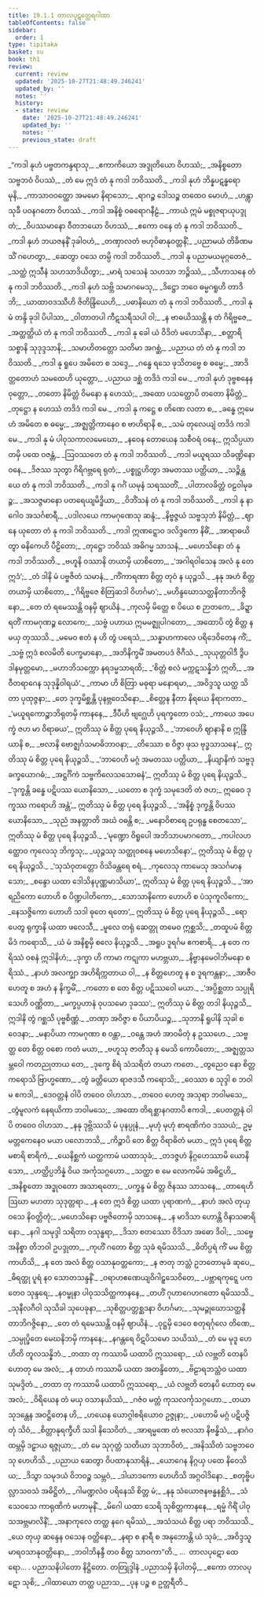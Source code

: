 ```yaml
---
title: 19.1.1 တာလပုဋတ္ထေရဂါထာ
tableOfContents: false
sidebar:
  order: 1
type: tipitaka
basket: su
book: th1
review:
  current: review
  updated: '2025-10-27T21:48:49.246241'
  updated_by: ''
  notes: ''
  history:
  - state: review
    date: '2025-10-27T21:48:49.246241'
    updated_by: ''
    notes: ''
    previous_state: draft
---
```



<ReviewStatus review={frontmatter.review} showDetails={true} />

<HypothesisAnnotation frontmatter={frontmatter} />

<DynamicBreadcrumb />

<Division number="1094" book="th1" e="ch" v="19" p="354">

<Paragraph number="1453" type="verses" book="th1">
_“ကဒါ နုဟံ ပဗ္ဗတကန္ဒရာသု,_  
_ဧကာကိယော အဒ္ဒုတိယော ဝိဟဿံ;_  
_အနိစ္စတော သဗ္ဗဘဝံ ဝိပဿံ,_  
_တံ မေ ဣဒံ တံ နု ကဒါ ဘဝိဿတိ._  

</Paragraph>

</Division>
<Division number="1095" book="th1" e="ch" v="19" p="354">

<Paragraph number="1454" type="verses" book="th1">
_ကဒါ နုဟံ ဘိန္နပဋန္ဓရော မုနိ,_  
_ကာသာဝဝတ္ထော အမမော နိရာသော;_  
_ရာဂဉ္စ ဒေါသဉ္စ တထေဝ မောဟံ,_  
_ဟန္တွာ သုခီ ပဝနဂတော ဝိဟဿံ._  

</Paragraph>

</Division>
<Division number="1096" book="th1" e="ch" v="19" p="354">

<Paragraph number="1455" type="verses" book="th1">
_ကဒါ အနိစ္စံ ဝဓရောဂနီဠံ,_  
_ကာယံ ဣမံ မစ္စုဇရာယုပဒ္ဒုတံ;_  
_ဝိပဿမာနော ဝီတဘယော ဝိဟဿံ,_  
_ဧကော ဝနေ တံ နု ကဒါ ဘဝိဿတိ._  

</Paragraph>

</Division>
<Division number="1097" book="th1" e="ch" v="19" p="354">

<Paragraph number="1456" type="verses" book="th1">
_ကဒါ နုဟံ ဘယဇနနိံ ဒုခါဝဟံ,_  
_တဏှာလတံ ဗဟုဝိဓာနုဝတ္တနိံ;_  
_ပညာမယံ တိခိဏမသိံ ဂဟေတွာ,_  
_ဆေတွာ ဝသေ တမ္ပိ ကဒါ ဘဝိဿတိ._  

</Paragraph>

</Division>
<Division number="1098" book="th1" e="ch" v="19" p="354">

<Paragraph number="1457" type="verses" book="th1">
_ကဒါ နု ပညာမယမုဂ္ဂတေဇံ,_  
_သတ္ထံ ဣသီနံ သဟသာဒိယိတွာ;_  
_မာရံ သသေနံ သဟသာ ဘဉ္ဇိဿံ,_  
_သီဟာသနေ တံ နု ကဒါ ဘဝိဿတိ._  

</Paragraph>

</Division>
<Division number="1099" book="th1" e="ch" v="19" p="354">

<Paragraph number="1458" type="verses" book="th1">
_ကဒါ နုဟံ သဗ္ဘိ သမာဂမေသု,_  
_ဒိဋ္ဌော ဘဝေ ဓမ္မဂရူဟိ တာဒိဘိ;_  
_ယာထာဝဒဿီဟိ ဇိတိန္ဒြိယေဟိ,_  
_ပဓာနိယော တံ နု ကဒါ ဘဝိဿတိ._  

</Paragraph>

</Division>
<Division number="1100" book="th1" e="ch" v="19" p="354">

<Paragraph number="1459" type="verses" book="th1">
_ကဒါ နု မံ တန္ဒိ ခုဒါ ပိပါသာ,_  
_ဝါတာတပါ ကီဋသရီသပါ ဝါ;_  
_န ဗာဓယိဿန္တိ န တံ ဂိရိဗ္ဗဇေ,_  
_အတ္ထတ္ထိယံ တံ နု ကဒါ ဘဝိဿတိ._  

</Paragraph>

</Division>
<Division number="1101" book="th1" e="ch" v="19" p="355">

<Paragraph number="1460" type="verses" book="th1">
_ကဒါ နု ခေါ ယံ ဝိဒိတံ မဟေသိနာ,_  
_စတ္တာရိ သစ္စာနိ သုဒုဒ္ဒသာနိ;_  
_သမာဟိတတ္တော သတိမာ အဂစ္ဆံ,_  
_ပညာယ တံ တံ နု ကဒါ ဘဝိဿတိ._  

</Paragraph>

</Division>
<Division number="1102" book="th1" e="ch" v="19" p="355">

<Paragraph number="1461" type="verses" book="th1">
_ကဒါ နု ရူပေ အမိတေ စ သဒ္ဒေ,_  
_ဂန္ဓေ ရသေ ဖုသိတဗ္ဗေ စ ဓမ္မေ;_  
_အာဒိတ္တတောဟံ သမထေဟိ ယုတ္တော,_  
_ပညာယ ဒစ္ဆံ တဒိဒံ ကဒါ မေ._  

</Paragraph>

</Division>
<Division number="1103" book="th1" e="ch" v="19" p="355">

<Paragraph number="1462" type="verses" book="th1">
_ကဒါ နုဟံ ဒုဗ္ဗစနေန ဝုတ္တော,_  
_တတော နိမိတ္တံ ဝိမနော န ဟေဿံ;_  
_အထော ပသတ္ထောပိ တတော နိမိတ္တံ,_  
_တုဋ္ဌော န ဟေဿံ တဒိဒံ ကဒါ မေ._  

</Paragraph>

</Division>
<Division number="1104" book="th1" e="ch" v="19" p="355">

<Paragraph number="1463" type="verses" book="th1">
_ကဒါ နု ကဋ္ဌေ စ တိဏေ လတာ စ,_  
_ခန္ဓေ ဣမေဟံ အမိတေ စ ဓမ္မေ;_  
_အဇ္ဈတ္တိကာနေဝ စ ဗာဟိရာနိ စ,_  
_သမံ တုလေယျံ တဒိဒံ ကဒါ မေ._  

</Paragraph>

</Division>
<Division number="1105" book="th1" e="ch" v="19" p="355">

<Paragraph number="1464" type="verses" book="th1">
_ကဒါ နု မံ ပါဝုသကာလမေဃော,_  
_နဝေန တောယေန သစီဝရံ ဝနေ;_  
ဣသိပ္ပယာတမှိ ပထေ ဝဇန္တံ,_  
_ဩဝဿတေ တံ နု ကဒါ ဘဝိဿတိ._  

</Paragraph>

</Division>
<Division number="1106" book="th1" e="ch" v="19" p="355">

<Paragraph number="1465" type="verses" book="th1">
_ကဒါ မယူရဿ သိခဏ္ဍိနော ဝနေ,_  
_ဒိဇဿ သုတွာ ဂိရိဂဗ္ဘရေ ရုတံ;_  
_ပစ္စုဋ္ဌဟိတွာ အမတဿ ပတ္တိယာ,_  
_သဉ္စိန္တယေ တံ နု ကဒါ ဘဝိဿတိ._  

</Paragraph>

</Division>
<Division number="1107" book="th1" e="ch" v="19" p="355">

<Paragraph number="1466" type="verses" book="th1">
_ကဒါ နု ဂင်္ဂံ ယမုနံ သရဿတိံ,_  
_ပါတာလခိတ္တံ ဝဠဝါမုခဉ္စ;_  
_အသဇ္ဇမာနော ပတရေယျမိဒ္ဓိယာ,_  
_ဝိဘိံသနံ တံ နု ကဒါ ဘဝိဿတိ._  

</Paragraph>

</Division>
<Division number="1108" book="th1" e="ch" v="19" p="356">

<Paragraph number="1467" type="verses" book="th1">
_ကဒါ နု နာဂေါဝ အသင်္ဂစာရီ,_  
_ပဒါလယေ ကာမဂုဏေသု ဆန္ဒံ;_  
_နိဗ္ဗဇ္ဇယံ သဗ္ဗသုဘံ နိမိတ္တံ,_  
_ဈာနေ ယုတော တံ နု ကဒါ ဘဝိဿတိ._  

</Paragraph>

</Division>
<Division number="1109" book="th1" e="ch" v="19" p="356">

<Paragraph number="1468" type="verses" book="th1">
_ကဒါ ဣဏဋ္ဋောဝ ဒလိဒ္ဒကော နိဓိံ,_  
_အာရာဓယိတွာ ဓနိကေဟိ ပီဠိတော;_  
_တုဋ္ဌော ဘဝိဿံ အဓိဂမ္မ သာသနံ,_  
_မဟေသိနော တံ နု ကဒါ ဘဝိဿတိ._  

</Paragraph>

</Division>
<Division number="1110" book="th1" e="ch" v="19" p="356">

<Paragraph number="1469" type="verses" book="th1">
_ဗဟူနိ ဝဿာနိ တယာမှိ ယာစိတော,_  
_‘အဂါရဝါသေန အလံ နု တေ ဣဒံ’;_  
_တံ ဒါနိ မံ ပဗ္ဗဇိတံ သမာနံ,_  
_ကိံကာရဏာ စိတ္တ တုဝံ န ယုဉ္ဇသိ._  

</Paragraph>

</Division>
<Division number="1111" book="th1" e="ch" v="19" p="356">

<Paragraph number="1470" type="verses" book="th1">
_နနု အဟံ စိတ္တ တယာမှိ ယာစိတော,_  
_‘ဂိရိဗ္ဗဇေ စိတြဆဒါ ဝိဟင်္ဂမာ’;_  
_မဟိန္ဒဃောသတ္ထနိတာဘိဂဇ္ဇိနော,_  
_တေ တံ ရမေဿန္တိ ဝနမှိ ဈာယိနံ._  

</Paragraph>

</Division>
<Division number="1112" book="th1" e="ch" v="19" p="356">

<Paragraph number="1471" type="verses" book="th1">
_ကုလမှိ မိတ္တေ စ ပိယေ စ ဉာတကေ,_  
_ခိဍ္ဍာရတိံ ကာမဂုဏဉ္စ လောကေ;_  
_သဗ္ဗံ ပဟာယ ဣမမဇ္ဈုပါဂတော,_  
_အထောပိ တွံ စိတ္တ န မယှ တုဿသိ._  

</Paragraph>

</Division>
<Division number="1113" book="th1" e="ch" v="19" p="356">

<Paragraph number="1472" type="verses" book="th1">
_မမေဝ ဧတံ န ဟိ တွံ ပရေသံ,_  
_သန္နာဟကာလေ ပရိဒေဝိတေန ကိံ;_  
_သဗ္ဗံ ဣဒံ စလမိတိ ပေက္ခမာနော,_  
_အဘိနိက္ခမိံ အမတပဒံ ဇိဂီသံ._  

</Paragraph>

</Division>
<Division number="1114" book="th1" e="ch" v="19" p="356">

<Paragraph number="1473" type="verses" book="th1">
_သုယုတ္တဝါဒီ ဒွိပဒါနမုတ္တမော,_  
_မဟာဘိသက္ကော နရဒမ္မသာရထိ;_  
_‘စိတ္တံ စလံ မက္ကဋသန္နိဘံ ဣတိ,_  
_အဝီတရာဂေန သုဒုန္နိဝါရယံ’._  

</Paragraph>

</Division>
<Division number="1115" book="th1" e="ch" v="19" p="357">

<Paragraph number="1474" type="verses" book="th1">
_ကာမာ ဟိ စိတြာ မဓုရာ မနောရမာ,_  
_အဝိဒ္ဒသူ ယတ္ထ သိတာ ပုထုဇ္ဇနာ;_  
_တေ ဒုက္ခမိစ္ဆန္တိ ပုနဗ္ဘဝေသိနော,_  
_စိတ္တေန နီတာ နိရယေ နိရာကတာ._  

</Paragraph>

</Division>
<Division number="1116" book="th1" e="ch" v="19" p="357">

<Paragraph number="1475" type="verses" book="th1">
_‘မယူရကောဉ္စာဘိရုတမှိ ကာနနေ,_  
_ဒီပီဟိ ဗျဂ္ဃေဟိ ပုရက္ခတော ဝသံ;_  
_ကာယေ အပေက္ခံ ဇဟ မာ ဝိရာဓယ’,_  
ဣတိဿု မံ စိတ္တ ပုရေ နိယုဉ္ဇသိ._  

</Paragraph>

</Division>
<Division number="1117" book="th1" e="ch" v="19" p="357">

<Paragraph number="1476" type="verses" book="th1">
_‘ဘာဝေဟိ ဈာနာနိ စ ဣန္ဒြိယာနိ စ,_  
_ဗလာနိ ဗောဇ္ဈင်္ဂသမာဓိဘာဝနာ;_  
_တိဿော စ ဝိဇ္ဇာ ဖုသ ဗုဒ္ဓသာသနေ’,_  
ဣတိဿု မံ စိတ္တ ပုရေ နိယုဉ္ဇသိ._  

</Paragraph>

</Division>
<Division number="1118" book="th1" e="ch" v="19" p="357">

<Paragraph number="1477" type="verses" book="th1">
_‘ဘာဝေဟိ မဂ္ဂံ အမတဿ ပတ္တိယာ,_  
_နိယျာနိကံ သဗ္ဗဒုခက္ခယောဂဓံ;_  
_အဋ္ဌင်္ဂိကံ သဗ္ဗကိလေသသောဓနံ’,_  
ဣတိဿု မံ စိတ္တ ပုရေ နိယုဉ္ဇသိ._  

</Paragraph>

</Division>
<Division number="1119" book="th1" e="ch" v="19" p="357">

<Paragraph number="1478" book="th1">
_‘ဒုက္ခန္တိ ခန္ဓေ ပဋိပဿ ယောနိသော,_  
_ယတော စ ဒုက္ခံ သမုဒေတိ တံ ဇဟ;_  
ဣဓေဝ ဒုက္ခဿ ကရောဟိ အန္တံ’,_  
ဣတိဿု မံ စိတ္တ ပုရေ နိယုဉ္ဇသိ._  

</Paragraph>

</Division>
<Division number="1120" book="th1" e="ch" v="19" p="357">

<Paragraph number="1479" type="verses" book="th1">
_‘အနိစ္စံ ဒုက္ခန္တိ ဝိပဿ ယောနိသော,_  
_သုညံ အနတ္တာတိ အဃံ ဝဓန္တိ စ;_  
_မနောဝိစာရေ ဥပရုန္ဓ စေတသော’,_  
ဣတိဿု မံ စိတ္တ ပုရေ နိယုဉ္ဇသိ._  

</Paragraph>

</Division>
<Division number="1121" book="th1" e="ch" v="19" p="357">

<Paragraph number="1480" type="verses" book="th1">
_‘မုဏ္ဍော ဝိရူပေါ အဘိသာပမာဂတော,_  
_ကပါလဟတ္ထောဝ ကုလေသု ဘိက္ခသု;_  
_ယုဉ္ဇဿု သတ္ထုဝစနေ မဟေသိနော’,_  
ဣတိဿု မံ စိတ္တ ပုရေ နိယုဉ္ဇသိ._  

</Paragraph>

</Division>
<Division number="1122" book="th1" e="ch" v="19" p="358">

<Paragraph number="1481" type="verses" book="th1">
_‘သုသံဝုတတ္တော ဝိသိခန္တရေ စရံ,_  
_ကုလေသု ကာမေသု အသင်္ဂမာနသော;_  
_စန္ဒော ယထာ ဒေါသိနပုဏ္ဏမာသိယာ’,_  
ဣတိဿု မံ စိတ္တ ပုရေ နိယုဉ္ဇသိ._  

</Paragraph>

</Division>
<Division number="1123" book="th1" e="ch" v="19" p="358">

<Paragraph number="1482" type="verses" book="th1">
_‘အာရညိကော ဟောဟိ စ ပိဏ္ဍပါတိကော,_  
_သောသာနိကော ဟောဟိ စ ပံသုကူလိကော;_  
_နေသဇ္ဇိကော ဟောဟိ သဒါ ဓုတေ ရတော’,_  
ဣတိဿု မံ စိတ္တ ပုရေ နိယုဉ္ဇသိ._  

</Paragraph>

</Division>
<Division number="1124" book="th1" e="ch" v="19" p="358">

<Paragraph number="1483" type="verses" book="th1">
_ရောပေတွ ရုက္ခာနိ ယထာ ဖလေသီ,_  
_မူလေ တရုံ ဆေတ္တု တမေဝ ဣစ္ဆသိ;_  
_တထူပမံ စိတ္တမိဒံ ကရောသိ,_  
_ယံ မံ အနိစ္စမှိ စလေ နိယုဉ္ဇသိ._  

</Paragraph>

</Division>
<Division number="1125" book="th1" e="ch" v="19" p="358">

<Paragraph number="1484" type="verses" book="th1">
_အရူပ ဒူရင်္ဂမ ဧကစာရိ,_  
_န တေ ကရိဿံ ဝစနံ ဣဒါနိဟံ;_  
_ဒုက္ခာ ဟိ ကာမာ ကဋုကာ မဟဗ္ဘယာ,_  
_နိဗ္ဗာနမေဝါဘိမနော စရိဿံ._  

</Paragraph>

</Division>
<Division number="1126" book="th1" e="ch" v="19" p="358">

<Paragraph number="1485" type="verses" book="th1">
_နာဟံ အလက္ချာ အဟိရိက္ကတာယ ဝါ,_  
_န စိတ္တဟေတူ န စ ဒူရကန္တနာ;_  
_အာဇီဝဟေတူ စ အဟံ န နိက္ခမိံ,_  
_ကတော စ တေ စိတ္တ ပဋိဿဝေါ မယာ._  

</Paragraph>

</Division>
<Division number="1127" book="th1" e="ch" v="19" p="358">

<Paragraph number="1486" book="th1">
_‘အပ္ပိစ္ဆတာ သပ္ပုရိသေဟိ ဝဏ္ဏိတာ,_  
_မက္ခပ္ပဟာနံ ဝုပသမော ဒုခဿ’;_  
ဣတိဿု မံ စိတ္တ တဒါ နိယုဉ္ဇသိ,_  
ဣဒါနိ တွံ ဂစ္ဆသိ ပုဗ္ဗစိဏ္ဏံ._  

</Paragraph>

</Division>
<Division number="1128" book="th1" e="ch" v="19" p="358">

<Paragraph number="1487" type="verses" book="th1">
_တဏှာ အဝိဇ္ဇာ စ ပိယာပိယဉ္စ,_  
_သုဘာနိ ရူပါနိ သုခါ စ ဝေဒနာ;_  
_မနာပိယာ ကာမဂုဏာ စ ဝန္တာ,_  
_ဝန္တေ အဟံ အာဝမိတုံ န ဥဿဟေ._  

</Paragraph>

</Division>
<Division number="1129" book="th1" e="ch" v="19" p="359">

<Paragraph number="1488" type="verses" book="th1">
_သဗ္ဗတ္ထ တေ စိတ္တ ဝစော ကတံ မယာ,_  
_ဗဟူသု ဇာတီသု န မေသိ ကောပိတော;_  
_အဇ္ဈတ္တသမ္ဘဝေါ ကတညုတာယ တေ,_  
_ဒုက္ခေ စိရံ သံသရိတံ တယာ ကတေ._  

</Paragraph>

</Division>
<Division number="1130" book="th1" e="ch" v="19" p="359">

<Paragraph number="1489" type="verses" book="th1">
_တွညေဝ နော စိတ္တ ကရောသိ ဗြာဟ္မဏော,_  
_တွံ ခတ္တိယော ရာဇဒသီ ကရောသိ;_  
_ဝေဿာ စ သုဒ္ဒါ စ ဘဝါမ ဧကဒါ,_  
_ဒေဝတ္တနံ ဝါပိ တဝေဝ ဝါဟသာ._  

</Paragraph>

</Division>
<Division number="1131" book="th1" e="ch" v="19" p="359">

<Paragraph number="1490" type="verses" book="th1">
_တဝေဝ ဟေတူ အသုရာ ဘဝါမသေ,_  
_တွံမူလကံ နေရယိကာ ဘဝါမသေ;_  
_အထော တိရစ္ဆာနဂတာပိ ဧကဒါ,_  
_ပေတတ္တနံ ဝါပိ တဝေဝ ဝါဟသာ._  

</Paragraph>

</Division>
<Division number="1132" book="th1" e="ch" v="19" p="359">

<Paragraph number="1491" type="verses" book="th1">
_နနု ဒုဗ္ဘိဿသိ မံ ပုနပ္ပုနံ,_  
_မုဟုံ မုဟုံ စာရဏိကံဝ ဒဿယံ;_  
ဥမ္မတ္တကေနေဝ မယာ ပလောဘသိ,_  
_ကိဉ္စာပိ တေ စိတ္တ ဝိရာဓိတံ မယာ._  

</Paragraph>

</Division>
<Division number="1133" book="th1" e="ch" v="19" p="359">

<Paragraph number="1492" type="verses" book="th1">
ဣဒံ ပုရေ စိတ္တမစာရိ စာရိကံ,_  
_ယေနိစ္ဆကံ ယတ္ထကာမံ ယထာသုခံ;_  
_တဒဇ္ဇဟံ နိဂ္ဂဟေဿာမိ ယောနိသော,_  
_ဟတ္ထိပ္ပဘိန္နံ ဝိယ အင်္ကုသဂ္ဂဟော._  

</Paragraph>

</Division>
<Division number="1134" book="th1" e="ch" v="19" p="359">

<Paragraph number="1493" type="verses" book="th1">
_သတ္ထာ စ မေ လောကမိမံ အဓိဋ္ဌဟိ,_  
_အနိစ္စတော အဒ္ဓုဝတော အသာရတော;_  
_ပက္ခန္ဒ မံ စိတ္တ ဇိနဿ သာသနေ,_  
_တာရေဟိ ဩဃာ မဟတာ သုဒုတ္တရာ._  

</Paragraph>

</Division>
<Division number="1135" book="th1" e="ch" v="19" p="359">

<Paragraph number="1494" type="verses" book="th1">
_န တေ ဣဒံ စိတ္တ ယထာ ပုရာဏကံ,_  
_နာဟံ အလံ တုယှ ဝသေ နိဝတ္တိတုံ;_  
_မဟေသိနော ပဗ္ဗဇိတောမှိ သာသနေ,_  
_န မာဒိသာ ဟောန္တိ ဝိနာသဓာရိနော._  

</Paragraph>

</Division>
<Division number="1136" book="th1" e="ch" v="19" p="360">

<Paragraph number="1495" type="verses" book="th1">
_နဂါ သမုဒ္ဒါ သရိတာ ဝသုန္ဓရာ,_  
_ဒိသာ စတဿော ဝိဒိသာ အဓော ဒိဝါ;_  
_သဗ္ဗေ အနိစ္စာ တိဘဝါ ဥပဒ္ဒုတာ,_  
_ကုဟိံ ဂတော စိတ္တ သုခံ ရမိဿသိ._  

</Paragraph>

</Division>
<Division number="1137" book="th1" e="ch" v="19" p="360">

<Paragraph number="1496" type="verses" book="th1">
_ဓိတိပ္ပရံ ကိံ မမ စိတ္တ ကာဟိသိ,_  
_န တေ အလံ စိတ္တ ဝသာနုဝတ္တကော;_  
_န ဇာတု ဘသ္တံ ဥဘတောမုခံ ဆုပေ,_  
_ဓိရတ္ထု ပူရံ နဝ သောတသန္ဒနိံ._  

</Paragraph>

</Division>
<Division number="1138" book="th1" e="ch" v="19" p="360">

<Paragraph number="1497" type="verses" book="th1">
_ဝရာဟဧဏေယျဝိဂါဠှသေဝိတေ,_  
_ပဗ္ဘာရကုဋ္ဋေ ပကတေဝ သုန္ဒရေ;_  
_နဝမ္ဗုနာ ပါဝုသသိတ္ထကာနနေ,_  
_တဟိံ ဂုဟာဂေဟဂတော ရမိဿသိ._  

</Paragraph>

</Division>
<Division number="1139" book="th1" e="ch" v="19" p="360">

<Paragraph number="1498" type="verses" book="th1">
_သုနီလဂီဝါ သုသိခါ သုပေခုနာ,_  
_သုစိတ္တပတ္တစ္ဆဒနာ ဝိဟင်္ဂမာ;_  
_သုမဉ္ဇုဃောသတ္ထနိတာဘိဂဇ္ဇိနော,_  
_တေ တံ ရမေဿန္တိ ဝနမှိ ဈာယိနံ._  

</Paragraph>

</Division>
<Division number="1140" book="th1" e="ch" v="19" p="360">

<Paragraph number="1499" type="verses" book="th1">
_ဝုဋ္ဌမှိ ဒေဝေ စတုရင်္ဂုလေ တိဏေ,_  
_သမ္ပုပ္ဖိတေ မေဃနိဘမှိ ကာနနေ;_  
_နဂန္တရေ ဝိဋပိသမော သယိဿံ,_  
_တံ မေ မုဒူ ဟေဟိတိ တူလသန္နိဘံ._  

</Paragraph>

</Division>
<Division number="1141" book="th1" e="ch" v="19" p="360">

<Paragraph number="1500" type="verses" book="th1">
_တထာ တု ကဿာမိ ယထာပိ ဣဿရော,_  
_ယံ လဗ္ဘတိ တေနပိ ဟောတု မေ အလံ;_  
_န တာဟံ ကဿာမိ ယထာ အတန္ဒိတော,_  
_ဗိဠာရဘသ္တံဝ ယထာ သုမဒ္ဒိတံ._  

</Paragraph>

</Division>
<Division number="1142" book="th1" e="ch" v="19" p="360">

<Paragraph number="1501" type="verses" book="th1">
_တထာ တု ကဿာမိ ယထာပိ ဣဿရော,_  
_ယံ လဗ္ဘတိ တေနပိ ဟောတု မေ အလံ;_  
_ဝိရိယေန တံ မယှ ဝသာနယိဿံ,_  
_ဂဇံဝ မတ္တံ ကုသလင်္ကုသဂ္ဂဟော._  

</Paragraph>

</Division>
<Division number="1143" book="th1" e="ch" v="19" p="361">

<Paragraph number="1502" type="verses" book="th1">
_တယာ သုဒန္တေန အဝဋ္ဌိတေန ဟိ,_  
_ဟယေန ယောဂ္ဂါစရိယောဝ ဥဇ္ဇုနာ;_  
_ပဟောမိ မဂ္ဂံ ပဋိပဇ္ဇိတုံ သိဝံ,_  
_စိတ္တာနုရက္ခီဟိ သဒါ နိသေဝိတံ._  

</Paragraph>

</Division>
<Division number="1144" book="th1" e="ch" v="19" p="361">

<Paragraph number="1503" type="verses" book="th1">
_အာရမ္မဏေ တံ ဗလသာ နိဗန္ဓိသံ,_  
_နာဂံဝ ထမ္ဘမှိ ဒဠှာယ ရဇ္ဇုယာ;_  
_တံ မေ သုဂုတ္တံ သတိယာ သုဘာဝိတံ,_  
_အနိဿိတံ သဗ္ဗဘဝေသု ဟေဟိသိ._  

</Paragraph>

</Division>
<Division number="1145" book="th1" e="ch" v="19" p="361">

<Paragraph number="1504" type="verses" book="th1">
_ပညာယ ဆေတွာ ဝိပထာနုသာရိနံ,_  
_ယောဂေန နိဂ္ဂယှ ပထေ နိဝေသိယ;_  
_ဒိသွာ သမုဒယံ ဝိဘဝဉ္စ သမ္ဘဝံ,_  
_ဒါယာဒကော ဟေဟိသိ အဂ္ဂဝါဒိနော._  

</Paragraph>

</Division>
<Division number="1146" book="th1" e="ch" v="19" p="361">

<Paragraph number="1505" type="verses" book="th1">
_စတုဗ္ဗိပလ္လာသဝသံ အဓိဋ္ဌိတံ,_  
_ဂါမဏ္ဍလံဝ ပရိနေသိ စိတ္တ မံ;_  
_နနု သံယောဇနဗန္ဓနစ္ဆိဒံ,_  
_သံသေဝသေ ကာရုဏိကံ မဟာမုနိံ._  

</Paragraph>

</Division>
<Division number="1147" book="th1" e="ch" v="19" p="361">

<Paragraph number="1506" type="verses" book="th1">
_မိဂေါ ယထာ သေရိ သုစိတ္တကာနနေ,_  
_ရမ္မံ ဂိရိံ ပါဝုသအဗ္ဘမာလိနိံ;_  
_အနာကုလေ တတ္ထ နဂေ ရမိဿံ,_  
_အသံသယံ စိတ္တ ပရာ ဘဝိဿသိ._  

</Paragraph>

</Division>
<Division number="1148" book="th1" e="ch" v="19" p="361">

<Paragraph number="1507" type="verses" book="th1">
_ယေ တုယှ ဆန္ဒေန ဝသေန ဝတ္တိနော,_  
_နရာ စ နာရီ စ အနုဘောန္တိ ယံ သုခံ;_  
_အဝိဒ္ဒသူ မာရဝသာနုဝတ္တိနော,_  
_ဘဝါဘိနန္ဒီ တဝ စိတ္တ သာဝကာ”တိ._  


</Paragraph>
</Division>

<Paragraph number="1508" type="center" book="th1">
…  တာလပုဋော ထေရော… .



</Paragraph>

<Paragraph number="1509" type="center" book="th1">
ပညာသနိပါတော နိဋ္ဌိတော.



</Paragraph>

<Paragraph number="1510" type="center" book="th1">
တတြုဒ္ဒါနံ


</Paragraph>

<Paragraph number="1511" type="verses" book="th1">
_ပညာသမှိ နိပါတမှိ,_  
_ဧကော တာလပုဋော သုစိ;_  
_ဂါထာယော တတ္ထ ပညာသ,_  
_ပုန ပဉ္စ စ ဥတ္တရီတိ._
</Paragraph>